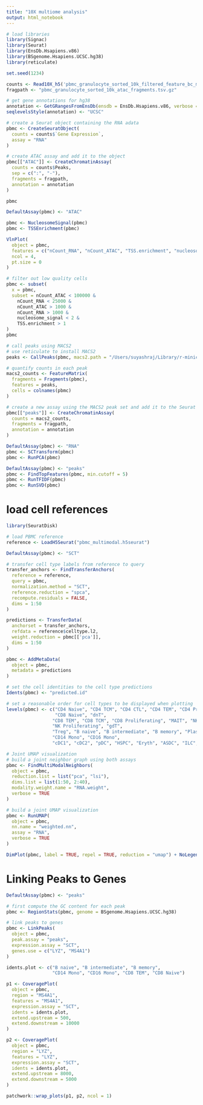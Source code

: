 ```yaml
---
title: "10X multiome analysis"
output: html_notebook
---
```




```r
# load libraries
library(Signac)
library(Seurat)
library(EnsDb.Hsapiens.v86)
library(BSgenome.Hsapiens.UCSC.hg38)
library(reticulate)

set.seed(1234)
```

```r

counts <- Read10X_h5('pbmc_granulocyte_sorted_10k_filtered_feature_bc_matrix.h5')
fragpath <- "pbmc_granulocyte_sorted_10k_atac_fragments.tsv.gz"

```


```r

# get gene annotations for hg38
annotation <- GetGRangesFromEnsDb(ensdb = EnsDb.Hsapiens.v86, verbose = T)
seqlevelsStyle(annotation) <- "UCSC"

# create a Seurat object containing the RNA adata
pbmc <- CreateSeuratObject(
  counts = counts$`Gene Expression`,
  assay = "RNA"
)

# create ATAC assay and add it to the object
pbmc[["ATAC"]] <- CreateChromatinAssay(
  counts = counts$Peaks,
  sep = c(":", "-"),
  fragments = fragpath,
  annotation = annotation
)

```


```r
pbmc
```


```r

DefaultAssay(pbmc) <- "ATAC"

pbmc <- NucleosomeSignal(pbmc)
pbmc <- TSSEnrichment(pbmc)

VlnPlot(
  object = pbmc,
  features = c("nCount_RNA", "nCount_ATAC", "TSS.enrichment", "nucleosome_signal"),
  ncol = 4,
  pt.size = 0
)

```


```r

# filter out low quality cells
pbmc <- subset(
  x = pbmc,
  subset = nCount_ATAC < 100000 &
    nCount_RNA < 25000 &
    nCount_ATAC > 1000 &
    nCount_RNA > 1000 &
    nucleosome_signal < 2 &
    TSS.enrichment > 1
)
pbmc
```


```r

# call peaks using MACS2
# use reticulate to install MACS2
peaks <- CallPeaks(pbmc, macs2.path = "/Users/suyashraj/Library/r-miniconda/envs/r-reticulate/bin/macs2")

# quantify counts in each peak
macs2_counts <- FeatureMatrix(
  fragments = Fragments(pbmc),
  features = peaks,
  cells = colnames(pbmc)
)

# create a new assay using the MACS2 peak set and add it to the Seurat object
pbmc[["peaks"]] <- CreateChromatinAssay(
  counts = macs2_counts,
  fragments = fragpath,
  annotation = annotation
)

```


```r

DefaultAssay(pbmc) <- "RNA"
pbmc <- SCTransform(pbmc)
pbmc <- RunPCA(pbmc)


```


```r
DefaultAssay(pbmc) <- "peaks"
pbmc <- FindTopFeatures(pbmc, min.cutoff = 5)
pbmc <- RunTFIDF(pbmc)
pbmc <- RunSVD(pbmc)
```

# load cell references
```r
library(SeuratDisk)

# load PBMC reference
reference <- LoadH5Seurat("pbmc_multimodal.h5seurat")

DefaultAssay(pbmc) <- "SCT"

# transfer cell type labels from reference to query
transfer_anchors <- FindTransferAnchors(
  reference = reference,
  query = pbmc,
  normalization.method = "SCT",
  reference.reduction = "spca",
  recompute.residuals = FALSE,
  dims = 1:50
)

predictions <- TransferData(
  anchorset = transfer_anchors, 
  refdata = reference$celltype.l2,
  weight.reduction = pbmc[['pca']],
  dims = 1:50
)

pbmc <- AddMetaData(
  object = pbmc,
  metadata = predictions
)

# set the cell identities to the cell type predictions
Idents(pbmc) <- "predicted.id"

# set a reasonable order for cell types to be displayed when plotting
levels(pbmc) <- c("CD4 Naive", "CD4 TCM", "CD4 CTL", "CD4 TEM", "CD4 Proliferating",
                  "CD8 Naive", "dnT",
                 "CD8 TEM", "CD8 TCM", "CD8 Proliferating", "MAIT", "NK", "NK_CD56bright",
                 "NK Proliferating", "gdT",
                 "Treg", "B naive", "B intermediate", "B memory", "Plasmablast",
                 "CD14 Mono", "CD16 Mono",
                 "cDC1", "cDC2", "pDC", "HSPC", "Eryth", "ASDC", "ILC", "Platelet")
```


```r
# Joint UMAP visualization
# build a joint neighbor graph using both assays
pbmc <- FindMultiModalNeighbors(
  object = pbmc,
  reduction.list = list("pca", "lsi"), 
  dims.list = list(1:50, 2:40),
  modality.weight.name = "RNA.weight",
  verbose = TRUE
)

# build a joint UMAP visualization
pbmc <- RunUMAP(
  object = pbmc,
  nn.name = "weighted.nn",
  assay = "RNA",
  verbose = TRUE
)

DimPlot(pbmc, label = TRUE, repel = TRUE, reduction = "umap") + NoLegend()
```

# Linking Peaks to Genes
```r
DefaultAssay(pbmc) <- "peaks"

# first compute the GC content for each peak
pbmc <- RegionStats(pbmc, genome = BSgenome.Hsapiens.UCSC.hg38)

# link peaks to genes
pbmc <- LinkPeaks(
  object = pbmc,
  peak.assay = "peaks",
  expression.assay = "SCT",
  genes.use = c("LYZ", "MS4A1")
)

```


```r
idents.plot <- c("B naive", "B intermediate", "B memory",
                 "CD14 Mono", "CD16 Mono", "CD8 TEM", "CD8 Naive")

p1 <- CoveragePlot(
  object = pbmc,
  region = "MS4A1",
  features = "MS4A1",
  expression.assay = "SCT",
  idents = idents.plot,
  extend.upstream = 500,
  extend.downstream = 10000
)

p2 <- CoveragePlot(
  object = pbmc,
  region = "LYZ",
  features = "LYZ",
  expression.assay = "SCT",
  idents = idents.plot,
  extend.upstream = 8000,
  extend.downstream = 5000
)

patchwork::wrap_plots(p1, p2, ncol = 1)


```


```r
```


```r
```





